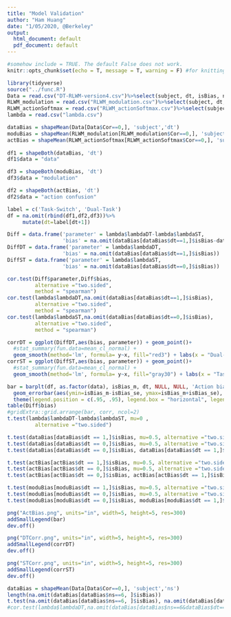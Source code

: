```yaml
---
title: "Model Validation"
author: "Ham Huang"
date: "1/05/2020, @Berkeley"
output:
  html_document: default
  pdf_document: default
---
```


```r
#somehow include = TRUE. The default False does not work.
knitr::opts_chunk$set(echo = T, message = T, warning = F) #for knitting the script. echo = F to not show code, warning = FALSE to show no warnings
```
```r
library(tidyverse)
source("../func.R")
Data = read.csv("DT-RLWM-version4.csv")%>%select(subject, dt, isBias, ns, Cor)
RLWM_modulation = read.csv("RLWM_modulation.csv")%>%select(subject, dt, isBias, ns, Cor)
RLWM_actionSoftmax = read.csv("RLWM_actionSoftmax.csv")%>%select(subject, dt, isBias, ns, Cor)
lambda = read.csv("lambda.csv")

``` 

```r
dataBias = shapeMean(Data[Data$Cor==0,], 'subject','dt')
moduBias = shapeMean(RLWM_modulation[RLWM_modulation$Cor==0,], 'subject','dt')
actBias = shapeMean(RLWM_actionSoftmax[RLWM_actionSoftmax$Cor==0,], 'subject','dt')
                    
df1 = shapeBoth(dataBias, 'dt')
df1$data = "data"

df3 = shapeBoth(moduBias, 'dt')
df3$data = "modulation"

df2 = shapeBoth(actBias, 'dt')
df2$data = "action confusion"

label = c('Task-Switch', 'Dual-Task')
df = na.omit(rbind(df1,df2,df3))%>%
     mutate(dt=label[dt+1])

Diff = data.frame('parameter' = lambda$lambdaDT-lambda$lambdaST, 
                  'bias' = na.omit(dataBias[dataBias$dt==1,]$isBias-dataBias[dataBias$dt==0,]$isBias))
DiffDT = data.frame('parameter' = lambda$lambdaDT, 
                  'bias' = na.omit(dataBias[dataBias$dt==1,]$isBias))
DiffST = data.frame('parameter' = lambda$lambdaST, 
                  'bias' = na.omit(dataBias[dataBias$dt==0,]$isBias))

cor.test(Diff$parameter,Diff$bias,
         alternative ="two.sided",
         method = "spearman")
cor.test(lambda$lambdaDT,na.omit(dataBias[dataBias$dt==1,]$isBias),
         alternative ="two.sided",
         method = "spearman")
cor.test(lambda$lambdaST,na.omit(dataBias[dataBias$dt==0,]$isBias),
         alternative ="two.sided",
         method = "spearman")

corrDT = ggplot(DiffDT,aes(bias, parameter)) + geom_point()+
  #stat_summary(fun.data=mean_cl_normal) + 
  geom_smooth(method='lm', formula= y~x, fill="red3") + labs(x = "Dual-Task bias", y = expression("Dual-Task "*lambda))+ylim(-0.25, 1)
corrST = ggplot(DiffST,aes(bias, parameter)) + geom_point()+
  #stat_summary(fun.data=mean_cl_normal) + 
  geom_smooth(method='lm', formula= y~x, fill="gray30") + labs(x = "Task-Switch bias", y = expression("Task-Switch "*lambda))+ylim(-0.25, 1)

bar = barplt(df, as.factor(data), isBias_m, dt, NULL, NULL, 'Action bias (error trials)') +
  geom_errorbar(aes(ymin=isBias_m-isBias_se, ymax=isBias_m+isBias_se), width=.2, position=position_dodge(.9))+
  theme(legend.position = c(.95, .95), legend.box = "horizontal", legend.justification = c("right", "top"),legend.box.just = "left",legend.background = element_rect(colour = "transparent", fill = "transparent"),axis.text.x = element_text(size=11, angle=15, hjust=0.5, vjust=0.5))+ coord_cartesian(ylim=c(0.45,0.6))
table(Diff$bias)
#gridExtra::grid.arrange(bar, corr, ncol=2)
t.test(lambda$lambdaDT-lambda$lambdaST, mu=0 ,
         alternative ="two.sided")

t.test(dataBias[dataBias$dt == 1,]$isBias, mu=0.5, alternative ="two.sided")
t.test(dataBias[dataBias$dt == 0,]$isBias, mu=0.5, alternative ="two.sided")
t.test(dataBias[dataBias$dt == 0,]$isBias, dataBias[dataBias$dt == 1,]$isBias, alternative ="two.sided")

t.test(actBias[actBias$dt == 1,]$isBias, mu=0.5, alternative ="two.sided")
t.test(actBias[actBias$dt == 0,]$isBias, mu=0.5, alternative ="two.sided")
t.test(actBias[actBias$dt == 0,]$isBias, actBias[actBias$dt == 1,]$isBias, alternative ="two.sided")

t.test(moduBias[moduBias$dt == 1,]$isBias, mu=0.5, alternative ="two.sided")
t.test(moduBias[moduBias$dt == 0,]$isBias, mu=0.5, alternative ="two.sided")
t.test(moduBias[moduBias$dt == 0,]$isBias, moduBias[moduBias$dt == 1,]$isBias, alternative ="two.sided")

png("ActBias.png", units="in", width=5, height=5, res=300)
addSmallLegend(bar)
dev.off()

png("DTCorr.png", units="in", width=5, height=5, res=300)
addSmallLegend(corrDT)
dev.off()

png("STCorr.png", units="in", width=5, height=5, res=300)
addSmallLegend(corrST)
dev.off()
```

```r
dataBias = shapeMean(Data[Data$Cor==0,], 'subject','ns')
length(na.omit(dataBias[dataBias$ns==6, ]$isBias))
t.test(na.omit(dataBias[dataBias$ns==6, ]$isBias), na.omit(dataBias[dataBias$ns!=6, ]$isBias), alternative ="two.sided")
#cor.test(lambda$lambdaDT,na.omit(dataBias[dataBias$ns==6&dataBias$dt==1,]$isBias),alternative ="two.sided",method = "spearman")
```

